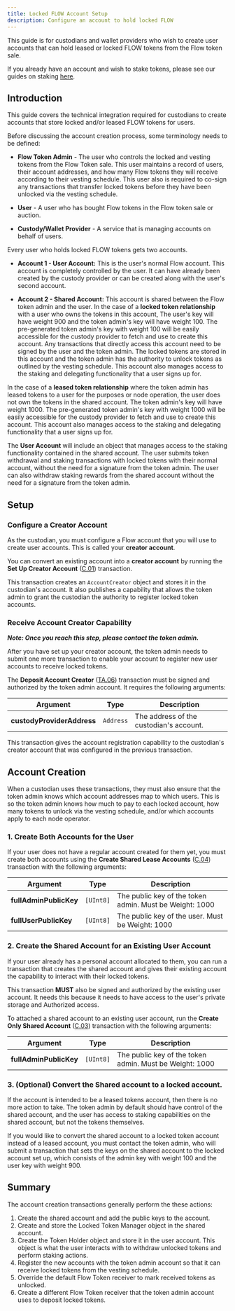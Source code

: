 ```yaml
---
title: Locked FLOW Account Setup
description: Configure an account to hold locked FLOW
---
```


<Callout type="warning">

  This guide is for custodians and wallet providers who wish to create user accounts 
  that can hold leased or locked FLOW tokens from the Flow token sale.

  If you already have an account and wish to stake tokens, 
  please see our guides on staking [here](/staking/).

</Callout>

## Introduction

This guide covers the technical integration required for custodians to create
accounts that store locked and/or leased FLOW tokens for users.

Before discussing the account creation process, some terminology needs to be defined:

- **Flow Token Admin** - The user who controls the locked and vesting tokens from the 
Flow Token sale. This user maintains a record of users, their account addresses, 
and how many Flow tokens they will receive according to their vesting schedule.
This user also is required to co-sign any transactions that transfer locked tokens
before they have been unlocked via the vesting schedule.

- **User** - A user who has bought Flow tokens in the Flow token sale or auction.

- **Custody/Wallet Provider** - A service that is managing accounts on behalf of users.

Every user who holds locked FLOW tokens gets two accounts.

- **Account 1 - User Account:** This is the user's normal Flow account. 
This account is completely controlled by the user. It can have already been created by 
the custody provider or can be created along with the user's second account.

- **Account 2 - Shared Account:** This account is shared between the Flow token admin and the user.
In the case of a **locked token relationship** with a user who owns the tokens in this account,
The user's key will have weight 900 and the token admin's key will have weight 100. 
The pre-generated token admin's key with weight 100 will be easily accessible for the custody provider
to fetch and use to create this account.
Any transactions that directly access this account need to be signed by the user and the token admin.
The locked tokens are stored in this account and the token admin has the authority to unlock
tokens as outlined by the vesting schedule. This account also manages access to the staking
and delegating functionality that a user signs up for. 

In the case of a **leased token relationship** where the token admin has leased tokens
to a user for the purposes or node operation, the user does not own the tokens in the shared account.
The token admin's key will have weight 1000.
The pre-generated token admin's key with weight 1000 will be easily accessible for the custody provider
to fetch and use to create this account. This account also manages access to the staking
and delegating functionality that a user signs up for. 

The **User Account** will include an object that manages access to 
the staking functionality contained in the shared account.
The user submits token withdrawal and staking transactions with locked tokens
with their normal account, without the need for a signature from the token admin.
The user can also withdraw staking rewards from the shared account without the need for a signature
from the token admin.

## Setup

### Configure a Creator Account

As the custodian, you must configure a Flow account that you will use to 
create user accounts. This is called your **creator account**.

You can convert an existing account into a **creator account** by running
the **Set Up Creator Account** ([C.01](/protocol/core-contracts/locked-tokens/#custodian)) transaction.

This transaction creates an `AccountCreator` object and stores it in the custodian's account.
It also publishes a capability that allows the token admin to grant the custodian 
the authority to register locked token accounts.

### Receive Account Creator Capability

_**Note: Once you reach this step, please contact the token admin.**_

After you have set up your creator account, 
the token admin needs to submit one more transaction
to enable your account to register new user accounts to receive locked tokens.

The **Deposit Account Creator** ([TA.06](/protocol/core-contracts/locked-tokens/#token-admin)) transaction 
must be signed and authorized by the token admin account. It requires the
following arguments:

| Argument                    | Type      | Description |
|-----------------------------|-----------|-------------|
| **custodyProviderAddress**  | `Address` | The address of the custodian's account. |

This transaction gives the account registration capability to the custodian's creator account
that was configured in the previous transaction.

## Account Creation

When a custodian uses these transactions, they must also ensure that 
the token admin knows which account addresses map to which users. This is so 
the token admin knows how much to pay to each locked account, 
how many tokens to unlock via the vesting schedule, 
and/or which accounts apply to each node operator.

### 1. Create Both Accounts for the User

If your user does not have a regular account created for them yet, you must 
create both accounts using the **Create Shared Lease Accounts** ([C.04](/protocol/core-contracts/locked-tokens/#custodian))
transaction with the following arguments:

| Argument                  | Type      | Description |
|---------------------------|-----------|-------------|
| **fullAdminPublicKey**    | `[UInt8]` | The public key of the token admin. Must be Weight: 1000 |
| **fullUserPublicKey**     | `[UInt8]` | The public key of the user. Must be Weight: 1000 |

### 2. Create the Shared Account for an Existing User Account

If your user already has a personal account allocated to them, you can run a transaction
that creates the shared account and gives their existing account the capability
to interact with their locked tokens.

<Callout type="warning">

  This transaction **MUST** also be signed and authorized by the existing user account.
  It needs this because it needs to have access to the user's private storage and Authorized access.

</Callout>

To attached a shared account to an existing user account, 
run the **Create Only Shared Account** ([C.03](/protocol/core-contracts/locked-tokens/#custodian))
transaction with the following arguments:

| Argument                  | Type      | Description |
|---------------------------|-----------|-------------|
| **fullAdminPublicKey** | `[UInt8]` | The public key of the token admin. Must be Weight: 1000 |

### 3. (Optional) Convert the Shared account to a locked account.

If the account is intended to be a leased tokens account, then there is no more action to take.
The token admin by default should have control of the shared account, and the user has access
to staking capabilities on the shared account, but not the tokens themselves.

If you would like to convert the shared account to a locked token account instead of a leased account,
you must contact the token admin, who will submit a transaction that sets the keys on the shared account
to the locked account set up, which consists of the admin key with weight 100 and the user key with weight 900.

## Summary 

The account creation transactions generally perform the these actions:

1. Create the shared account and add the public keys to the account.
2. Create and store the Locked Token Manager object in the shared account.
3. Create the Token Holder object and store it in the user account. This object
is what the user interacts with to withdraw unlocked tokens and perform staking actions.
4. Register the new accounts with the token admin account so that 
it can receive locked tokens from the vesting schedule.
5. Override the default Flow Token receiver to mark received tokens as unlocked.
6. Create a different Flow Token receiver that the token admin account uses to deposit locked tokens.

